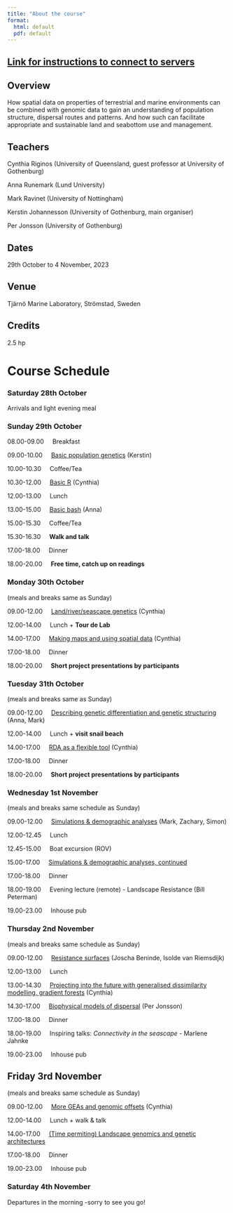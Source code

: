 ```yaml
---
title: "About the course"
format: 
  html: default
  pdf: default
---
```


## [Link for instructions to connect to servers](servers.qmd)

## Overview

How spatial data on properties of terrestrial and marine environments can be combined with genomic data to gain an understanding of population structure, dispersal routes and patterns. And how such can facilitate appropriate and sustainable land and seabottom use and management.


## Teachers

Cynthia Riginos (University of Queensland, guest professor at University of Gothenburg)

Anna Runemark (Lund University)

Mark Ravinet (University of Nottingham)

Kerstin Johannesson (University of Gothenburg, main organiser)

Per Jonsson (University of Gothenburg)

## Dates

29th October to 4 November, 2023

## Venue

Tjärnö Marine Laboratory, Strömstad, Sweden

## Credits

2.5 hp

# Course Schedule

### Saturday 28th October

Arrivals and light evening meal

### Sunday 29th October

08.00-09.00     Breakfast

09.00-10.00     [Basic population genetics](basic-population-genetics.qmd) (Kerstin)

10.00-10.30     Coffee/Tea

10.30-12.00     [Basic R](basicR.qmd) (Cynthia)

12.00-13.00     Lunch

13.00-15.00     [Basic bash](basic-bash) (Anna)

15.00-15.30     Coffee/Tea

15.30-16.30     **Walk and talk**

17.00-18.00     Dinner

18.00-20.00     **Free time, catch up on readings**

### Monday 30th October

(meals and breaks same as Sunday)

09.00-12.00     [Land/river/seascape genetics](land-river-sea.qmd) (Cynthia)

12.00-14.00     Lunch + **Tour de Lab**

14.00-17.00     [Making maps and using spatial data](maps-spatial-data.qmd) (Cynthia)

17.00-18.00     Dinner

18.00-20.00     **Short project presentations by participants**

### Tuesday 31th October

(meals and breaks same as Sunday)

09.00-12.00     [Describing genetic differentiation and genetic structuring](genetic-dif.qmd) (Anna, Mark)

12.00-14.00     Lunch + **visit snail beach**

14.00-17.00     [RDA as a flexible tool](RDA.qmd) (Cynthia)

17.00-18.00     Dinner

18.00-20.00     **Short project presentations by participants**

### Wednesday 1st November

(meals and breaks same schedule as Sunday)

09.00-12.00     [Simulations & demographic analyses](sims_demo.qmd) (Mark, Zachary, Simon)

12.00-12.45     Lunch

12.45-15.00     Boat excursion (ROV)

15.00-17.00     [Simulations & demographic analyses, continued](sims_demo.qmd)

17.00-18.00     Dinner

18.00-19.00     Evening lecture (remote) - Landscape Resistance (Bill Peterman)

19.00-23.00     Inhouse pub

### Thursday 2nd November

(meals and breaks same schedule as Sunday)

09.00-12.00     [Resistance surfaces](resistance.qmd) (Joscha Beninde, Isolde van Riemsdijk)

12.00-13.00     Lunch

13.00-14.30     [Projecting into the future with generalised dissimilarity modelling, gradient forests](GDM.qmd) (Cynthia)

14.30-17.00     [Biophysical models of dispersal](biophysical.qmd) (Per Jonsson)

17.00-18.00     Dinner

18.00-19.00     Inspiring talks: *Connectivity in the seascape* - Marlene Jahnke

19.00-23.00     Inhouse pub

## Friday 3rd November

(meals and breaks same schedule as Sunday)

09.00-12.00     [More GEAs and genomic offsets](GEA.qmd) (Cynthia)

12.00-14.00     Lunch + walk & talk

14.00-17.00     [(Time permiting) Landscape genomics and genetic architectures](g_architectures.qmd)

17.00-18.00     Dinner

19.00-23.00     Inhouse pub

### Saturday 4th November

Departures in the morning -sorry to see you go!
